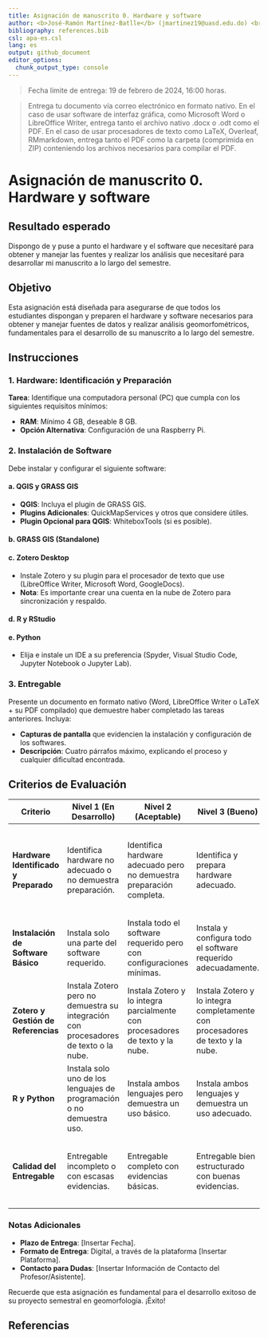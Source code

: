 ```yaml
---
title: Asignación de manuscrito 0. Hardware y software
author: <b>José-Ramón Martínez-Batlle</b> (jmartinez19@uasd.edu.do) <br> Facultad de Ciencias, Universidad Autónoma de Santo Domingo (UASD) <br> Santo Domingo, República Dominicana
bibliography: references.bib
csl: apa-es.csl
lang: es
output: github_document
editor_options: 
  chunk_output_type: console
---
```


<!-- asignacion-00.md se genera a partir de asignacion-00.Rmd Por favor, edita ese archivo. -->

> Fecha límite de entrega: 19 de febrero de 2024, 16:00 horas.

> Entrega tu documento vía correo electrónico en formato nativo. En el caso de usar software de interfaz gráfica, como Microsoft Word o LibreOffice Writer, entrega tanto el archivo nativo .docx o .odt como el PDF. En el caso de usar procesadores de texto como LaTeX, Overleaf, RMmarkdown, entrega tanto el PDF como la carpeta (comprimida en ZIP) conteniendo los archivos necesarios para compilar el PDF.

# Asignación de manuscrito 0. Hardware y software

## Resultado esperado

Dispongo de y puse a punto el hardware y el software que necesitaré para obtener y manejar las fuentes y realizar los análisis que necesitaré para desarrollar mi manuscrito a lo largo del semestre.

## Objetivo

Esta asignación está diseñada para asegurarse de que todos los estudiantes dispongan y preparen el hardware y software necesarios para obtener y manejar fuentes de datos y realizar análisis geomorfométricos, fundamentales para el desarrollo de su manuscrito a lo largo del semestre.

## Instrucciones

### 1. Hardware: Identificación y Preparación

**Tarea**: Identifique una computadora personal (PC) que cumpla con los siguientes requisitos mínimos:

- **RAM**: Mínimo 4 GB, deseable 8 GB.
- **Opción Alternativa**: Configuración de una Raspberry Pi.

### 2. Instalación de Software

Debe instalar y configurar el siguiente software:

#### a. QGIS y GRASS GIS

- **QGIS**: Incluya el plugin de GRASS GIS.
- **Plugins Adicionales**: QuickMapServices y otros que considere útiles.
- **Plugin Opcional para QGIS**: WhiteboxTools (si es posible).

#### b. GRASS GIS (Standalone)

#### c. Zotero Desktop

- Instale Zotero y su plugin para el procesador de texto que use (LibreOffice Writer, Microsoft Word, GoogleDocs).
- **Nota**: Es importante crear una cuenta en la nube de Zotero para sincronización y respaldo.

#### d. R y RStudio

#### e. Python

- Elija e instale un IDE a su preferencia (Spyder, Visual Studio Code, Jupyter Notebook o Jupyter Lab).

### 3. Entregable

Presente un documento en formato nativo (Word, LibreOffice Writer o LaTeX + su PDF compilado) que demuestre haber completado las tareas anteriores. Incluya:

- **Capturas de pantalla** que evidencien la instalación y configuración de los softwares.
- **Descripción**: Cuatro párrafos máximo, explicando el proceso y cualquier dificultad encontrada.

## Criterios de Evaluación

| Criterio | Nivel 1 (En Desarrollo) | Nivel 2 (Aceptable) | Nivel 3 (Bueno) | Nivel 4 (Excelente) |
|----------|-------------------------|---------------------|-----------------|---------------------|
| **Hardware Identificado y Preparado** | Identifica hardware no adecuado o no demuestra preparación. | Identifica hardware adecuado pero no demuestra preparación completa. | Identifica y prepara hardware adecuado. | Identifica y prepara hardware adecuado de manera excepcional, incluyendo opciones alternativas como Raspberry Pi. |
| **Instalación de Software Básico** | Instala solo una parte del software requerido. | Instala todo el software requerido pero con configuraciones mínimas. | Instala y configura todo el software requerido adecuadamente. | Instala, configura y demuestra un uso avanzado de todo el software requerido. |
| **Zotero y Gestión de Referencias** | Instala Zotero pero no demuestra su integración con procesadores de texto o la nube. | Instala Zotero y lo integra parcialmente con procesadores de texto y la nube. | Instala Zotero y lo integra completamente con procesadores de texto y la nube. | Demuestra un uso avanzado de Zotero en la gestión de referencias y sincronización en la nube. |
| **R y Python** | Instala solo uno de los lenguajes de programación o no demuestra uso. | Instala ambos lenguajes pero demuestra un uso básico. | Instala ambos lenguajes y demuestra un uso adecuado. | Demuestra un uso avanzado de ambos lenguajes de programación en contextos de geomorfología. |
| **Calidad del Entregable** | Entregable incompleto o con escasas evidencias. | Entregable completo con evidencias básicas. | Entregable bien estructurado con buenas evidencias. | Entregable excepcionalmente bien elaborado con evidencias detalladas y explicaciones claras. |

### Notas Adicionales

- **Plazo de Entrega**: [Insertar Fecha].
- **Formato de Entrega**: Digital, a través de la plataforma [Insertar Plataforma].
- **Contacto para Dudas**: [Insertar Información de Contacto del Profesor/Asistente].

Recuerde que esta asignación es fundamental para el desarrollo exitoso de su proyecto semestral en geomorfología. ¡Éxito!

## Referencias
